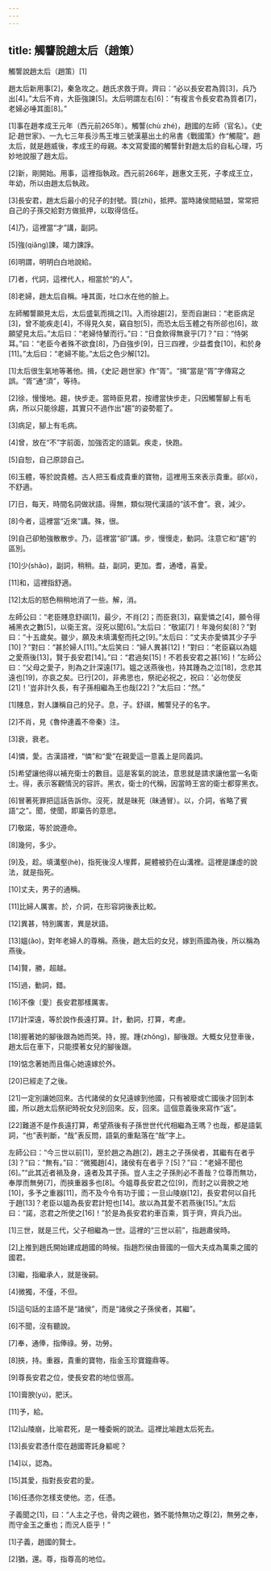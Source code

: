 ```yaml
---
---
---
```

title: 觸讋說趙太后（趙策）
---




觸讋說趙太后（趙策）[1]

趙太后新用事[2]，秦急攻之。趙氏求救于齊。齊曰：“必以長安君為質[3]，兵乃出[4]。”太后不肯，大臣強諫[5]。太后明謂左右[6]：“有複言令長安君為質者[7]，老婦必唾其面[8]。”

[1]事在趙孝成王元年（西元前265年）。觸讋(chù zhé)，趙國的左師（官名）。《史記·趙世家》、一九七三年長沙馬王堆三號漢墓出土的帛書《戰國策》作“觸龍”。趙太后，就是趙威後，孝成王的母親。本文寫愛國的觸讋針對趙太后的自私心理，巧妙地說服了趙太后。

[2]新，剛開始。用事，這裡指執政。西元前266年，趙惠文王死，子孝成王立，年幼，所以由趙太后執政。

[3]長安君，趙太后最小的兒子的封號。質(zhì)，抵押。當時諸侯間結盟，常常把自己的子孫交給對方做抵押，以取得信任。

[4]乃，這裡當“才”講，副詞。

[5]強(qiǎng)諫，竭力諫諍。

[6]明謂，明明白白地說給。

[7]者，代詞，這裡代人，相當於“的人”。

[8]老婦，趙太后自稱。唾其面，吐口水在他的臉上。

左師觸讋願見太后，太后盛氣而揖之[1]。入而徐趨[2]，至而自謝曰：“老臣病足[3]，曾不能疾走[4]，不得見久矣，竊自恕[5]，而恐太后玉體之有所郤也[6]，故願望見太后。”太后曰：“老婦恃輦而行。”曰：“日食飲得無衰乎[7]？”曰：“恃粥耳。”曰：“老臣今者殊不欲食[8]，乃自強步[9]，日三四裡，少益耆食[10]，和於身[11]。”太后曰：“老婦不能。”太后之色少解[12]。

[1]太后很生氣地等著他。揖，《史記·趙世家》作“胥”。“揖”當是“胥”字傳寫之誤。“胥”通“須”，等待。

[2]徐，慢慢地。趨，快步走。當時臣見君，按禮當快步走，只因觸讋腳上有毛病，所以只能徐趨，其實只不過作出“趨”的姿勢罷了。

[3]病足，腳上有毛病。

[4]曾，放在“不”字前面，加強否定的語氣。疾走，快跑。

[5]自恕，自己原諒自己。

[6]玉體，等於說貴體。古人把玉看成貴重的寶物，這裡用玉來表示貴重。郤(xì)，不舒適。

[7]日，每天，時間名詞做狀語。得無，類似現代漢語的“該不會”。衰，減少。

[8]今者，這裡當“近來”講。殊，很。

[9]自己卻勉強散散步。乃，這裡當“卻”講。步，慢慢走，動詞。注意它和“趨”的區別。

[10]少(shǎo)，副詞，稍稍。益，副詞，更加。耆，通嗜，喜愛。

[11]和，這裡指舒適。

[12]太后的怒色稍稍地消了一些。解，消。

左師公曰：“老臣賤息舒祺[1]，最少，不肖[2]；而臣衰[3]，竊愛憐之[4]，願令得補黑衣之數[5]，以衛王宮。沒死以聞[6]。”太后曰：“敬諾[7]！年幾何矣[8]？”對曰：“十五歲矣。雖少，願及未填溝壑而托之[9]。”太后曰：“丈夫亦愛憐其少子乎[10]？”對曰：“甚於婦人[11]。”太后笑曰：“婦人異甚[12]！”對曰：“老臣竊以為媼之愛燕後[13]，賢于長安君[14]。”曰：“君過矣[15]！不若長安君之甚[16]！”左師公曰：“父母之愛子，則為之計深遠[17]。媼之送燕後也，持其踵為之泣[18]，念悲其遠也[19]，亦哀之矣。已行[20]，非弗思也，祭祀必祝之，祝曰：'必勿使反[21]！'豈非計久長，有子孫相繼為王也哉[22]？”太后曰：“然。”

[1]賤息，對人謙稱自己的兒子。息，子。舒祺，觸讋兒子的名字。

[2]不肖，見《魯仲連義不帝秦》注。

[3]衰，衰老。

[4]憐，愛。古漢語裡，“憐”和“愛”在親愛這一意義上是同義詞。

[5]希望讓他得以補充衛士的數目。這是客氣的說法，意思就是請求讓他當一名衛士。得，表示客觀情況的容許。黑衣，衛士的代稱，因當時王宮的衛士都穿黑衣。

[6]冒著死罪把這話告訴你。沒死，就是昧死（昧通冒）。以，介詞，省略了賓語“之”。聞，使聞，即稟告的意思。

[7]敬諾，等於說遵命。

[8]幾何，多少。

[9]及，趁。填溝壑(hè)，指死後沒人埋葬，屍體被扔在山溝裡。這裡是謙虛的說法，就是指死。

[10]丈夫，男子的通稱。

[11]比婦人厲害。於，介詞，在形容詞後表比較。

[12]異甚，特別厲害，異是狀語。

[13]媼(ǎo)，對年老婦人的尊稱。燕後，趙太后的女兒，嫁到燕國為後，所以稱為燕後。

[14]賢，勝，超越。

[15]過，動詞，錯。

[16]不像〔愛〕長安君那樣厲害。

[17]計深遠，等於說作長遠打算。計，動詞，打算，考慮。

[18]握著她的腳後跟為她而哭。持，握。踵(zhǒng)，腳後跟。大概女兒登車後，趙太后在車下，只能摸著女兒的腳後跟。

[19]惦念著她而且傷心她遠嫁於外。

[20]已經走了之後。

[21]一定別讓她回來。古代諸侯的女兒遠嫁到他國，只有被廢或亡國後才回到本國，所以趙太后祭祀時祝女兒別回來。反，回來。這個意義後來寫作“返”。

[22]難道不是作長遠打算，希望燕後有子孫世世代代相繼為王嗎？也哉，都是語氣詞，“也”表判斷，“哉”表反問，語氣的重點落在“哉”字上。

左師公曰：“今三世以前[1]，至於趙之為趙[2]，趙主之子孫侯者，其繼有在者乎[3]？”曰：“無有。”曰：“微獨趙[4]，諸侯有在者乎？[5]？”曰：“老婦不聞也[6]。”“此其近者禍及身，遠者及其子孫。豈人主之子孫則必不善哉？位尊而無功，奉厚而無勞[7]，而挾重器多也[8]。今媼尊長安君之位[9]，而封之以膏腴之地[10]，多予之重器[11]，而不及今令有功于國；一旦山陵崩[12]，長安君何以自托于趙[13]？老臣以媼為長安君計短也[14]。故以為其愛不若燕後[15]。”太后曰：“諾，恣君之所使之[16]！”於是為長安君約車百乘，質于齊，齊兵乃出。

[1]三世，就是三代，父子相繼為一世。這裡的“三世以前”，指趙肅侯時。

[2]上推到趙氏開始建成趙國的時候。指趙烈侯由晉國的一個大夫成為萬乘之國的國君。

[3]繼，指繼承人，就是後嗣。

[4]微獨，不僅，不但。

[5]這句話的主語不是“諸侯”，而是“諸侯之子孫侯者，其繼”。

[6]不聞，沒有聽說。

[7]奉，通俸，指俸祿。勞，功勞。

[8]挾，持。重器，貴重的寶物，指金玉珍寶鐘鼎等。

[9]尊長安君之位，使長安君的地位很高。

[10]膏腴(yú)，肥沃。

[11]予，給。

[12]山陵崩，比喻君死，是一種委婉的說法。這裡比喻趙太后死去。

[13]長安君憑什麼在趙國寄託身軀呢？

[14]以，認為。

[15]其愛，指對長安君的愛。

[16]任憑你怎樣支使他。恣，任憑。

子義聞之[1]，曰：“人主之子也，骨肉之親也，猶不能恃無功之尊[2]，無勞之奉，而守金玉之重也；而況人臣乎！”

[1]子義，趙國的賢士。

[2]猶，還。尊，指尊高的地位。